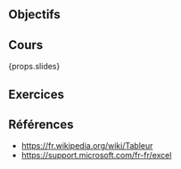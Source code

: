 ## Objectifs

## Cours

{props.slides}

## Exercices

## Références

- https://fr.wikipedia.org/wiki/Tableur
- https://support.microsoft.com/fr-fr/excel
